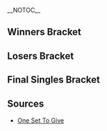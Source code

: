{{DISPLAYTITLE:Pound 3: Singles Bracket}}{{SetGame|melee}}
{{tabs static
|name1=Overview
|link1=Pound/3
|name2=Singles Bracket
|link2=Pound/3/Singles Bracket
|This=2
}} __NOTOC__
==Winners Bracket==
{{32DEWBracketA
|r1m1p1=Azen |r1m1p1flag=us |r1m1p1score={{win}} |r1m1win=1
|r1m1p2=Eggm |r1m1p2flag=us |r1m1p2score=
|r1m2p1=XIF |r1m2p1flag=us |r1m2p1score= |r1m2win=2
|r1m2p2=Chinesah |r1m2p2flag=us |r1m2p2score={{win}}
|r1m3p1=Cort |r1m3p1flag=us |r1m3p1score={{win}} |r1m3win=1
|r1m3p2=Plank |r1m3p2flag=us |r1m3p2score=
|r1m4p1=Kirbstir |r1m4p1flag=us |r1m4p1score= |r1m4win=2
|r1m4p2=Eggz |r1m4p2flag=us |r1m4p2score={{win}}
|r1m5p1=Forward |r1m5p1flag=us |r1m5p1score={{win}} |r1m5win=1
|r1m5p2=Drephen |r1m5p2flag=us |r1m5p2score=
|r1m6p1=Chillindude |r1m6p1flag=us |r1m6p1score={{win}} |r1m6win=1
|r1m6p2=Sensei |r1m6p2flag=us |r1m6p2score=
|r1m7p1=G-regulate |r1m7p1flag=us |r1m7p1score= |r1m7win=2
|r1m7p2=PC Chris |r1m7p2flag=us |r1m7p2score={{win}}
|r1m8p1=HugS |r1m8p1flag=us |r1m8p1score={{win}} |r1m8win=1
|r1m8p2=Dope |r1m8p2flag=us |r1m8p2score=

|r1m9p1=Sliq |r1m9p1flag=us |r1m9p1score={{win}} |r1m9win=1
|r1m9p2=LoZR |r1m9p2flag=us |r1m9p2score=
|r1m10p1=Mew2King |r1m10p1flag=us |r1m10p1score={{win}} |r1m10win=1
|r1m10p2=Hax |r1m10p2flag=us |r1m10p2score=
|r1m11p1=Vidjogamer |r1m11p1flag=us |r1m11p1score={{win}} |r1m11win=1
|r1m11p2=KM |r1m11p2flag=us |r1m11p2score=
|r1m12p1=Cactuar |r1m12p1flag=us |r1m12p1score={{win}} |r1m12win=1
|r1m12p2=Colbol |r1m12p2flag=us |r1m12p2score=
|r1m13p1=ChuDat |r1m13p1flag=us |r1m13p1score={{win}} |r1m13win=1
|r1m13p2=Mathos |r1m13p2flag=us |r1m13p2score=
|r1m14p1=Silent Wolf |r1m14p1flag=us |r1m14p1score=2 |r1m14win=1
|r1m14p2=Mango |r1m14p2flag=us |r1m14p2score=0
|r1m15p1=Anther |r1m15p1flag=us |r1m15p1score= |r1m15win=2
|r1m15p2=Doll |r1m15p2flag=us |r1m15p2score={{win}}
|r1m16p1=Tope |r1m16p1flag=us |r1m16p1score= |r1m16win=2
|r1m16p2=Darkrain |r1m16p2flag=us |r1m16p2score={{win}}

|r2m1p1=Azen |r2m1p1flag=us |r2m1p1score={{win}} |r2m1win=1
|r2m1p2=Chinesah |r2m1p2flag=us |r2m1p2score=
|r2m2p1=Cort |r2m2p1flag=us |r2m2p1score={{win}} |r2m2win=1
|r2m2p2=Eggz |r2m2p2flag=us |r2m2p2score=
|r2m3p1=Forward |r2m3p1flag=us |r2m3p1score={{win}} |r2m3win=1
|r2m3p2=Chillindude |r2m3p2flag=us |r2m3p2score=
|r2m4p1=PC Chris |r2m4p1flag=us |r2m4p1score={{win}} |r2m4win=1
|r2m4p2=HugS |r2m4p2flag=us |r2m4p2score=
|r2m5p1=Sliq |r2m5p1flag=us |r2m5p1score= |r2m5win=2
|r2m5p2=Mew2King |r2m5p2flag=us |r2m5p2score={{win}}
|r2m6p1=Vidjogamer |r2m6p1flag=us |r2m6p1score={{win}} |r2m6win=1
|r2m6p2=Cactuar |r2m6p2flag=us |r2m6p2score=
|r2m7p1=ChuDat |r2m7p1flag=us |r2m7p1score={{win}} |r2m7win=1
|r2m7p2=Silent Wolf |r2m7p2flag=us |r2m7p2score=
|r2m8p1=Doll |r2m8p1flag=us |r2m8p1score= |r2m8win=2
|r2m8p2=Darkrain |r2m8p2flag=us |r2m8p2score={{win}}

|r3m1p1=Azen |r3m1p1flag=us |r3m1p1score= |r3m1win=2
|r3m1p2=Cort |r3m1p2flag=us |r3m1p2score={{win}}
|r3m2p1=Forward |r3m2p1flag=us |r3m2p1score= |r3m2win=2
|r3m2p2=PC Chris |r3m2p2flag=us |r3m2p2score={{win}}
|r3m3p1=Mew2King |r3m3p1flag=us |r3m3p1score={{win}} |r3m3win=1
|r3m3p2=Vidjogamer |r3m3p2flag=us |r3m3p2score=
|r3m4p1=ChuDat |r3m4p1flag=us |r3m4p1score={{win}} |r3m4win=1
|r3m4p2=Darkrain |r3m4p2flag=us |r3m4p2score=

|r4m1p1=Cort |r4m1p1flag=us |r4m1p1score= |r4m1win=2
|r4m1p2=PC Chris |r4m1p2flag=us |r4m1p2score={{win}}
|r4m2p1=Mew2King |r4m2p1flag=us |r4m2p1score={{win}} |r4m2win=1
|r4m2p2=ChuDat |r4m2p2flag=us |r4m2p2score=
}}

==Losers Bracket==
{{32DELBracketSmwA
|tourneylink=Pound/3
|tourneyname=Pound 3
|l1placement=25-32
|l2placement=17-24
|l3placement=13-16
|l4placement=9-12
|l5placement=7-8
|l6placement=5-6

|l1m1p1=Eggm |l1m1p1flag=us |l1m1p1score={{win}} |l1m1win=1
|l1m1p2=XIF |l1m1p2flag=us |l1m1p2score=
|l1m2p1=Plank |l1m2p1flag=us |l1m2p1score={{win}} |l1m2win=1
|l1m2p2=Kirbstir |l1m2p2flag=us |l1m2p2score=
|l1m3p1=Drephen |l1m3p1flag=us |l1m3p1score={{win}} |l1m3win=1
|l1m3p2=Sensei |l1m3p2flag=us |l1m3p2score=
|l1m4p1=G-regulate |l1m4p1flag=us |l1m4p1score= |l1m4win=2
|l1m4p2=Dope |l1m4p2flag=us |l1m4p2score={{win}}
|l1m5p1=LoZR |l1m5p1flag=us |l1m5p1score= |l1m5win=2
|l1m5p2=Hax |l1m5p2flag=us |l1m5p2score={{win}}
|l1m6p1=KM |l1m6p1flag=us |l1m6p1score= |l1m6win=2
|l1m6p2=Colbol |l1m6p2flag=us |l1m6p2score={{win}}
|l1m7p1=Mathos |l1m7p1flag=us |l1m7p1score=0 |l1m7win=2
|l1m7p2=Mango |l1m7p2flag=us |l1m7p2score=2
|l1m8p1=Anther |l1m8p1flag=us |l1m8p1score= |l1m8win=2
|l1m8p2=Tope |l1m8p2flag=us |l1m8p2score={{win}}

|l2m1p1=Chillindude |l2m1p1flag=us |l2m1p1score= |l2m1win=2
|l2m1p2=Eggm |l2m1p2flag=us |l2m1p2score={{win}}
|l2m2p1=HugS |l2m2p1flag=us |l2m2p1score={{win}} |l2m2win=1
|l2m2p2=Plank |l2m2p2flag=us |l2m2p2score=
|l2m3p1=Chinesah |l2m3p1flag=us |l2m3p1score= |l2m3win=2
|l2m3p2=Drephen |l2m3p2flag=us |l2m3p2score={{win}}
|l2m4p1=Eggz |l2m4p1flag=us |l2m4p1score={{win}} |l2m4win=1
|l2m4p2=Dope |l2m4p2flag=us |l2m4p2score=
|l2m5p1=Silent Wolf |l2m5p1flag=us |l2m5p1score= |l2m5win=2
|l2m5p2=Hax |l2m5p2flag=us |l2m5p2score={{win}}
|l2m6p1=Doll |l2m6p1flag=us |l2m6p1score= |l2m6win=2
|l2m6p2=Colbol |l2m6p2flag=us |l2m6p2score={{win}}
|l2m7p1=Sliq |l2m7p1flag=us |l2m7p1score=0 |l2m7win=2
|l2m7p2=Mango |l2m7p2flag=us |l2m7p2score=2
|l2m8p1=Cactuar |l2m8p1flag=us |l2m8p1score={{win}} |l2m8win=1
|l2m8p2=Tope |l2m8p2flag=us |l2m8p2score=

|l3m1p1=Eggm |l3m1p1flag=us |l3m1p1score= |l3m1win=2
|l3m1p2=HugS |l3m1p2flag=us |l3m1p2score={{win}}
|l3m2p1=Drephen |l3m2p1flag=us |l3m2p1score={{win}} |l3m2win=1
|l3m2p2=Eggz |l3m2p2flag=us |l3m2p2score=
|l3m3p1=Hax |l3m3p1flag=us |l3m3p1score={{win}} |l3m3win=1
|l3m3p2=Colbol |l3m3p2flag=us |l3m3p2score=
|l3m4p1=Mango |l3m4p1flag=us |l3m4p1score=2 |l3m4win=1
|l3m4p2=Cactuar |l3m4p2flag=us |l3m4p2score=0

|l4m1p1=Vidjogamer |l4m1p1flag=us |l4m1p1score={{win}} |l4m1win=1
|l4m1p2=HugS |l4m1p2flag=us |l4m1p2score=
|l4m2p1=Darkrain |l4m2p1flag=us |l4m2p1score={{win}} |l4m2win=1
|l4m2p2=Drephen |l4m2p2flag=us |l4m2p2score=
|l4m3p1=Azen |l4m3p1flag=us |l4m3p1score={{win}} |l4m3win=1
|l4m3p2=Hax |l4m3p2flag=us |l4m3p2score=
|l4m4p1=Forward |l4m4p1flag=us |l4m4p1score=1 |l4m4win=2
|l4m4p2=Mango |l4m4p2flag=us |l4m4p2score=2

|l5m1p1=Vidjogamer |l5m1p1flag=us |l5m1p1score={{win}} |l5m1win=1
|l5m1p2=Darkrain |l5m1p2flag=us |l5m1p2score=
|l5m2p1=Azen |l5m2p1flag=us |l5m2p1score=1 |l5m2win=2
|l5m2p2=Mango |l5m2p2flag=us |l5m2p2score=2

|l6m1p1=Cort |l6m1p1flag=us |l6m1p1score={{win}} |l6m1win=1
|l6m1p2=Vidjogamer |l6m1p2flag=us |l6m1p2score=
|l6m2p1=ChuDat |l6m2p1flag=us |l6m2p1score=1 |l6m2win=2
|l6m2p2=Mango |l6m2p2flag=us |l6m2p2score=2
}}
<onlyinclude>
==Final Singles Bracket==
{{DEFinalSmwBracket
|tourneylink=Pound/3
|tourneyname=Pound 3
|l1placement=4
|r2placement=3
|r3loserplacement=2
|r3winnerplacement=1
|column-width=180
|column-width-finals=265

<!-- FROM WINNERS -->
|r1m1p1=PC Chris |r1m1p1flag=us |r1m1p1score=0
|r1m1p2=Mew2King |r1m1p2flag=us |r1m1p2score=3
|r1m1win=2
|r1m1p1char1=fox |r1m1p2char1=marth |r1m1p1stock1=0 |r1m1p2stock1=3 |r1m1win1=2 |r1m1stage1=Dream Land
|r1m1p1char2=fox |r1m1p2char2=fox |r1m1p1stock2=0 |r1m1p2stock2=2 |r1m1win2=2 |r1m1stage2=Corneria
|r1m1p1char3=falco |r1m1p2char3=fox |r1m1p1stock3=0 |r1m1p2stock3=2 |r1m1win3=2 |r1m1stage3=Corneria
|r1m1date=
|r1m1finished=
|r1m1details={{BracketMatchDetails
|vod=
|vodgame1=https://www.youtube.com/watch?v=4nAg28XtB30
|vodgame2=https://www.youtube.com/watch?v=2LKVECJpqFM
|vodgame3=https://www.youtube.com/watch?v=1ieTru8Tqlo
|preview= 
|lrthread=
|interview=
|recap=
|comment=
|live=
}}

<!-- FROM LOSERS -->
|l1m1p1=Cort |l1m1p1flag=us |l1m1p1score=0
|l1m1p2=Mango |l1m1p2flag=us |l1m1p2score=2
|l1m1win=2
|l1m1p1char1= |l1m1p1stock1= |l1m1p2char1= |l1m1p2stock1= |l1m1win1= |l1m1stage1= 
|l1m1p1char2= |l1m1p1stock2= |l1m1p2char2= |l1m1p2stock2= |l1m1win2= |l1m1stage2=
|l1m1p1char3= |l1m1p1stock3= |l1m1p2char3= |l1m1p2stock3= |l1m1win3= |l1m1stage3=
|l1m1p1char4= |l1m1p1stock4= |l1m1p2char4= |l1m1p2stock4= |l1m1win4= |l1m1stage4=
|l1m1p1char5= |l1m1p1stock5= |l1m1p2char5= |l1m1p2stock5= |l1m1win5= |l1m1stage5=
|l1m1date=
|l1m1finished=
|l1m1details={{BracketMatchDetails
|vod=
|preview= 
|lrthread=
|interview=
|recap=
|comment=
|live=
}}

<!-- LOSERS FINALS -->
|r2m1p1=PC Chris |r2m1p1flag=us |r2m1p1score=1
|r2m1p2=Mango |r2m1p2flag=us |r2m1p2score=2
|r2m1win=2
|r2m1p1char1=fox |r2m1p1stock1=0 |r2m1p2char1=jigglypuff |r2m1p2stock1=1 |r2m1win1=2 |r2m1stage1=Corneria 
|r2m1p1char2=fox |r2m1p1stock2=2 |r2m1p2char2=jigglypuff |r2m1p2stock2=0 |r2m1win2=1 |r2m1stage2=Pokémon Stadium
|r2m1p1char3=peach |r2m1p1stock3=0 |r2m1p2char3=jigglypuff |r2m1p2stock3=1 |r2m1win3=2 |r2m1stage3=Dream Land
|r2m1p1char4= |r2m1p1stock4= |r2m1p2char4= |r2m1p2stock4= |r2m1win4= |r2m1stage4=
|r2m1p1char5= |r2m1p1stock5= |r2m1p2char5= |r2m1p2stock5= |r2m1win5= |r2m1stage5=
|r2m1date=
|r2m1finished=
|r2m1details={{BracketMatchDetails
|vod=
|vodgame1=https://www.youtube.com/watch?v=-aq2PozM_8c
|vodgame2=https://www.youtube.com/watch?v=LqkF6F0561o
|vodgame3=https://www.youtube.com/watch?v=xdT8Hh8fApA
|preview= 
|lrthread=
|interview=
|recap=
|comment=
|live=
}}

<!-- GRAND FINALS -->
|r3m1p1=Mew2King |r3m1p1flag=us |r3m1p1score=2 |r3m2p1score=1
|r3m1p2=Mango |r3m1p2flag=us |r3m1p2score=3 |r3m2p2score=3
|r3m1win=2
|export_score=true
|r3m1p1char1=marth |r3m1p1stock1=1 |r3m1p2char1=jigglypuff |r3m1p2stock1=0 |r3m1win1=1 |r3m1stage1=Battlefield 
|r3m1p1char2=sheik |r3m1p1stock2=0 |r3m1p2char2=jigglypuff |r3m1p2stock2=2 |r3m1win2=2 |r3m1stage2=Brinstar
|r3m1p1char3=fox |r3m1p1stock3=0 |r3m1p2char3=jigglypuff |r3m1p2stock3=1 |r3m1win3=2 |r3m1stage3=Corneria
|r3m1p1char4=fox |r3m1p1stock4=1 |r3m1p2char4=jigglypuff |r3m1p2stock4=0 |r3m1win4=1 |r3m1stage4=Corneria
|r3m1p1char5=fox |r3m1p1stock5=0 |r3m1p2char5=jigglypuff |r3m1p2stock5=1 |r3m1win5=2 |r3m1stage5=Kongo Jungle 64

|r3m2p1char1=marth |r3m2p1stock1=0 |r3m2p2char1=jigglypuff |r3m2p2stock1=2 |r3m2win1=2 |r3m2stage1=Pokémon Stadium
|r3m2p1char2=fox |r3m2p1stock2=0 |r3m2p2char2=jigglypuff |r3m2p2stock2=1 |r3m2win2=2 |r3m2stage2=Corneria
|r3m2p1char3=fox |r3m2p1stock3=3 |r3m2p2char3=jigglypuff |r3m2p2stock3=0 |r3m2win3=1 |r3m2stage3=Corneria
|r3m2p1char4=jigglypuff |r3m2p1stock4=0 |r3m2p2char4=jigglypuff |r3m2p2stock4=2 |r3m2win4=2 |r3m2stage4=Brinstar
|r3m2p1char5= |r3m2p1stock5= |r3m2p2char5= |r3m2p2stock5= |r3m2win5= |r3m2stage5=
|r3m1date=
|r3m1finished=
|r3m1details={{BracketMatchDetails
|vod=
|vodgame1=https://www.youtube.com/watch?v=ajY0BnPq-Fw
|vodgame2=https://www.youtube.com/watch?v=_tpj70U4_IY
|vodgame3=https://www.youtube.com/watch?v=0G4N9zJidLc
|vodgame4=https://www.youtube.com/watch?v=G6Y91dnRQzQ
|vodgame5=https://www.youtube.com/watch?v=kbcBptOE4ro
|vod2game1=https://www.youtube.com/watch?v=yknjDeTCOJo
|vod2game2=https://www.youtube.com/watch?v=b4xTnHEktCI
|vod2game3=https://www.youtube.com/watch?v=I7ok8ywY0L8
|vod2game4=https://www.youtube.com/watch?v=4X2Lc0hijww
|preview= 
|lrthread=
|interview=
|recap=
|comment=
|live=
}}
}}
</onlyinclude>

==Sources==
*[http://www.meleeitonme.com/one-set-to-give-ranking-mangos-losers-bracket-runs/ One Set To Give] <!--Includes game counts for Mango's run-->
